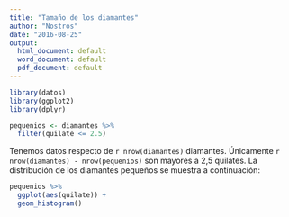 ```yaml
---
title: "Tamaño de los diamantes"
author: "Nostros"
date: "2016-08-25"
output:
  html_document: default
  word_document: default
  pdf_document: default
---
```


```r
library(datos)
library(ggplot2)
library(dplyr)

pequenios <- diamantes %>%
  filter(quilate <= 2.5)
```

Tenemos datos respecto de `r nrow(diamantes)` diamantes. Únicamente 
`r nrow(diamantes) - nrow(pequenios)` son mayores a 2,5 quilates. 
La distribución de los diamantes pequeños se muestra a continuación:

```r
pequenios %>%
  ggplot(aes(quilate)) +
  geom_histogram()
```
